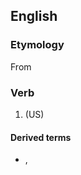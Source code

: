 ==English==

===Etymology===
From {{prefix|dis|colour|lang=en}}

===Verb===
{{en-verb}}

# {{lb|en|British spelling|Canadian spelling|transitive|intransitive}} {{alternative form of|discolor|lang=en}} (US)

====Derived terms====
* {{l|en|discoloration}}, {{l|en|discolouration}}